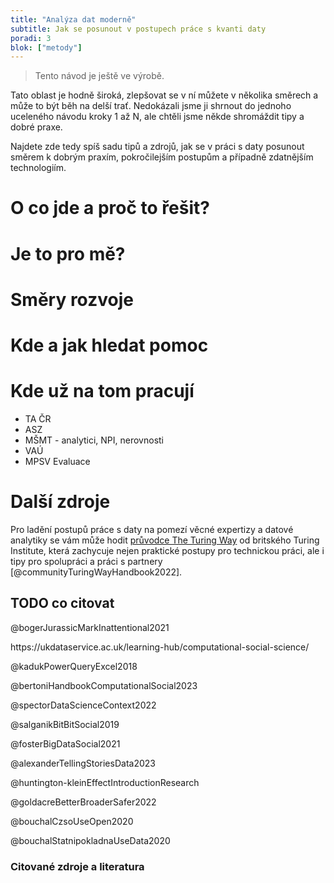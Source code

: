 ```yaml
---
title: "Analýza dat moderně"
subtitle: Jak se posunout v postupech práce s kvanti daty
poradi: 3
blok: ["metody"]
---
```


> Tento návod je ještě ve výrobě.

:::{.callout-tip}

Tato oblast je hodně široká, zlepšovat se v ní můžete v několika směrech a může to být běh na delší trať. Nedokázali jsme ji shrnout do jednoho uceleného návodu kroky 1 až N, ale chtěli jsme někde shromáždit tipy a dobré praxe.

Najdete zde tedy spíš sadu tipů a zdrojů, jak se v práci s daty posunout směrem k dobrým praxím, pokročilejším postupům a případně zdatnějším technologiím.

:::

# O co jde a proč to řešit?

# Je to pro mě? 

# Směry rozvoje

# Kde a jak hledat pomoc

## 

# Kde už na tom pracují

- TA ČR
- ASZ
- MŠMT - analytici, NPI, nerovnosti
- VAÚ
- MPSV Evaluace

# Další zdroje

Pro ladění postupů práce s daty na pomezí věcné expertizy a datové analytiky se vám může hodit [průvodce The Turing Way](https://the-turing-way.netlify.app/index.html) od britského Turing Institute, která zachycuje nejen praktické postupy pro technickou práci, ale i tipy pro spolupráci a práci s partnery [@communityTuringWayHandbook2022].

## TODO co citovat

@bogerJurassicMarkInattentional2021

https://ukdataservice.ac.uk/learning-hub/computational-social-science/

@kadukPowerQueryExcel2018

@bertoniHandbookComputationalSocial2023

@spectorDataScienceContext2022

@salganikBitBitSocial2019

@fosterBigDataSocial2021

@alexanderTellingStoriesData2023

@huntington-kleinEffectIntroductionResearch

@goldacreBetterBroaderSafer2022

@bouchalCzsoUseOpen2020

@bouchalStatnipokladnaUseData2020


### Citované zdroje a literatura

:::{#refs}
:::

